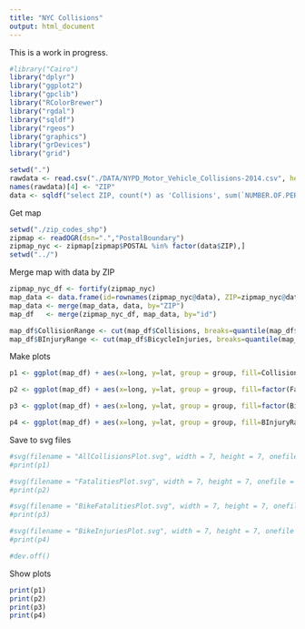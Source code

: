 ```yaml
---
title: "NYC Collisions"
output: html_document
---
```


This is a work in progress.

```r
#library("Cairo")
library("dplyr")
library("ggplot2")
library("gpclib")
library("RColorBrewer")
library("rgdal")
library("sqldf")
library("rgeos")
library("graphics")
library("grDevices")
library("grid")

setwd(".")
rawdata <- read.csv("./DATA/NYPD_Motor_Vehicle_Collisions-2014.csv", header=TRUE)
names(rawdata)[4] <- "ZIP"
data <- sqldf("select ZIP, count(*) as 'Collisions', sum(`NUMBER.OF.PERSONS.KILLED`) as 'Fatalities', sum(`NUMBER.OF.CYCLIST.KILLED`) as 'BicycleFatalities', sum(`NUMBER.OF.CYCLIST.INJURED`) as 'BicycleInjuries' from rawdata where BOROUGH = 'MANHATTAN' group by ZIP")
```

Get map  

```r
setwd("./zip_codes_shp")
zipmap <- readOGR(dsn=".","PostalBoundary")
zipmap_nyc <- zipmap[zipmap$POSTAL %in% factor(data$ZIP),]
setwd("../")
```

Merge map with data by ZIP

```r
zipmap_nyc_df <- fortify(zipmap_nyc)
map_data <- data.frame(id=rownames(zipmap_nyc@data), ZIP=zipmap_nyc@data$POSTAL)
map_data <- merge(map_data, data, by="ZIP")
map_df   <- merge(zipmap_nyc_df, map_data, by="id")

map_df$CollisionRange <- cut(map_df$Collisions, breaks=quantile(map_df$Collisions), dig.lab=4, include.lowest=TRUE)
map_df$BInjuryRange <- cut(map_df$BicycleInjuries, breaks=quantile(map_df$BicycleInjuries), dig.lab=3, include.lowest=TRUE)
```

Make plots

```r

p1 <- ggplot(map_df) + aes(x=long, y=lat, group = group, fill=CollisionRange) + geom_polygon() + geom_path(color="white") + ggtitle("Manhattan Collisions - 2014") + xlab(NULL) + ylab(NULL) + coord_equal() + scale_fill_brewer("Number of Collisions (Range)") + theme(axis.ticks = element_blank(), axis.text.x = element_blank(), axis.text.y = element_blank())

p2 <- ggplot(map_df) + aes(x=long, y=lat, group = group, fill=factor(Fatalities)) + geom_polygon() + geom_path(color="white") + ggtitle("Fatalities") + xlab(NULL) +  ylab(NULL) + coord_equal() + scale_fill_brewer("Number of Fatalities from Collisions - 2014") + theme(axis.ticks = element_blank(), axis.text.x = element_blank(), axis.text.y = element_blank())

p3 <- ggplot(map_df) + aes(x=long, y=lat, group = group, fill=factor(BicycleFatalities)) + geom_polygon() + geom_path(color="white") + ggtitle("Cyclists Killed in Collisions - 2014") + xlab(NULL) +  ylab(NULL) + coord_equal() + scale_fill_brewer("Number Killed") + theme(axis.ticks = element_blank(), axis.text.x = element_blank(), axis.text.y = element_blank())

p4 <- ggplot(map_df) + aes(x=long, y=lat, group = group, fill=BInjuryRange) + geom_polygon() + geom_path(color="white") + ggtitle("Cyclists Injuried in Collisions - 2014") + xlab(NULL) +  ylab(NULL) + coord_equal() + scale_fill_brewer("Number Injured (Range)") + theme(axis.ticks = element_blank(), axis.text.x = element_blank(), axis.text.y = element_blank())
```

Save to svg files

```r
#svg(filename = "AllCollisionsPlot.svg", width = 7, height = 7, onefile = TRUE, pointsize = 12, family = "sans", bg = "white", antialias = c("default", "none", "gray", "subpixel"))
#print(p1)

#svg(filename = "FatalitiesPlot.svg", width = 7, height = 7, onefile = TRUE, pointsize = 12, family = "sans", bg = "white", antialias = c("default", "none", "gray", "subpixel"))
#print(p2)

#svg(filename = "BikeFatalitiesPlot.svg", width = 7, height = 7, onefile = TRUE, pointsize = 12, family = "sans", bg = "white", antialias = c("default", "none", "gray", "subpixel"))
#print(p3)

#svg(filename = "BikeInjuriesPlot.svg", width = 7, height = 7, onefile = TRUE, pointsize = 12, family = "sans", bg = "white", antialias = c("default", "none", "gray", "subpixel"))
#print(p4)

#dev.off()
```

Show plots

```r
print(p1)
print(p2)
print(p3)
print(p4)
```

```r
```
